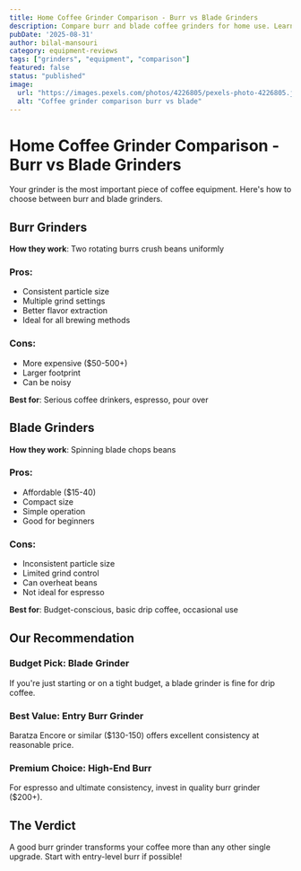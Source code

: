 ```yaml
---
title: Home Coffee Grinder Comparison - Burr vs Blade Grinders
description: Compare burr and blade coffee grinders for home use. Learn which grinder type is best for different brewing methods and budgets.
pubDate: '2025-08-31'
author: bilal-mansouri
category: equipment-reviews
tags: ["grinders", "equipment", "comparison"]
featured: false
status: "published"
image:
  url: "https://images.pexels.com/photos/4226805/pexels-photo-4226805.jpeg?auto=compress&cs=tinysrgb&w=800"
  alt: "Coffee grinder comparison burr vs blade"
---
```


# Home Coffee Grinder Comparison - Burr vs Blade Grinders

Your grinder is the most important piece of coffee equipment. Here's how to choose between burr and blade grinders.

## Burr Grinders
**How they work**: Two rotating burrs crush beans uniformly

### Pros:
- Consistent particle size
- Multiple grind settings
- Better flavor extraction
- Ideal for all brewing methods

### Cons:
- More expensive ($50-500+)
- Larger footprint
- Can be noisy

**Best for**: Serious coffee drinkers, espresso, pour over

## Blade Grinders
**How they work**: Spinning blade chops beans

### Pros:
- Affordable ($15-40)
- Compact size
- Simple operation
- Good for beginners

### Cons:
- Inconsistent particle size
- Limited grind control
- Can overheat beans
- Not ideal for espresso

**Best for**: Budget-conscious, basic drip coffee, occasional use

## Our Recommendation

### Budget Pick: Blade Grinder
If you're just starting or on a tight budget, a blade grinder is fine for drip coffee.

### Best Value: Entry Burr Grinder
Baratza Encore or similar ($130-150) offers excellent consistency at reasonable price.

### Premium Choice: High-End Burr
For espresso and ultimate consistency, invest in quality burr grinder ($200+).

## The Verdict
A good burr grinder transforms your coffee more than any other single upgrade. Start with entry-level burr if possible!